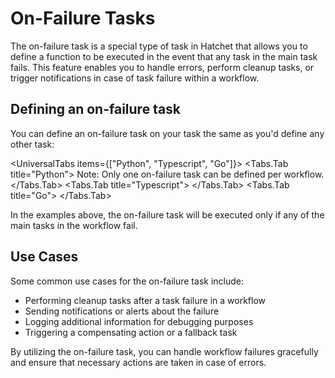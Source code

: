 
# On-Failure Tasks

The on-failure task is a special type of task in Hatchet that allows you to define a function to be executed in the event that any task in the main task fails. This feature enables you to handle errors, perform cleanup tasks, or trigger notifications in case of task failure within a workflow.

## Defining an on-failure task

You can define an on-failure task on your task the same as you'd define any other task:

<UniversalTabs items={["Python", "Typescript", "Go"]}>
  <Tabs.Tab title="Python">
    <Snippet src={snippets.python.on_failure.worker} />
    <Callout variant="warning">
      Note: Only one on-failure task can be defined per workflow.
    </Callout>
  </Tabs.Tab>
  <Tabs.Tab title="Typescript">
    <Snippet src={snippets.typescript.on_failure.workflow} />
  </Tabs.Tab>
  <Tabs.Tab title="Go">
    <Snippet src={snippets.go.workflows.on_failure} />
  </Tabs.Tab>
</UniversalTabs>

In the examples above, the on-failure task will be executed only if any of the main tasks in the workflow fail.

## Use Cases

Some common use cases for the on-failure task include:

- Performing cleanup tasks after a task failure in a workflow
- Sending notifications or alerts about the failure
- Logging additional information for debugging purposes
- Triggering a compensating action or a fallback task

By utilizing the on-failure task, you can handle workflow failures gracefully and ensure that necessary actions are taken in case of errors.

